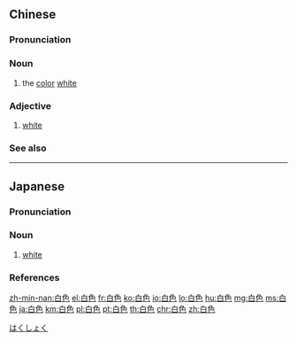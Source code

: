 ==Chinese==
{{zh-forms}}

===Pronunciation===
{{zh-pron
|m=báisè
|c=baak6 sik1
|h=pfs=pha̍k-set
|mn=pe̍h-sek
|mn-t=bêh8 sêg4
|cat=n,a
}}

===Noun===
{{zh-noun}}

# the [[color]] [[white]]

===Adjective===
{{zh-adj}}

# [[white]]

===See also===
{{table:colors/zh}}

{{zh-cat|Colors}}

----

==Japanese==
{{ja-kanjitab|はく|しょく|yomi=o}}

===Pronunciation===
{{ja-pron|yomi=kanon|はくしょく|acc=0|acc_ref=DJR}}

===Noun===
{{ja-noun|はくしょく}}

# [[white]]

===References===
<references/>

[[Category:ja:Colors|はくしょく]]

[[zh-min-nan:白色]]
[[el:白色]]
[[fr:白色]]
[[ko:白色]]
[[io:白色]]
[[lo:白色]]
[[hu:白色]]
[[mg:白色]]
[[ms:白色]]
[[ja:白色]]
[[km:白色]]
[[pl:白色]]
[[pt:白色]]
[[th:白色]]
[[chr:白色]]
[[zh:白色]]